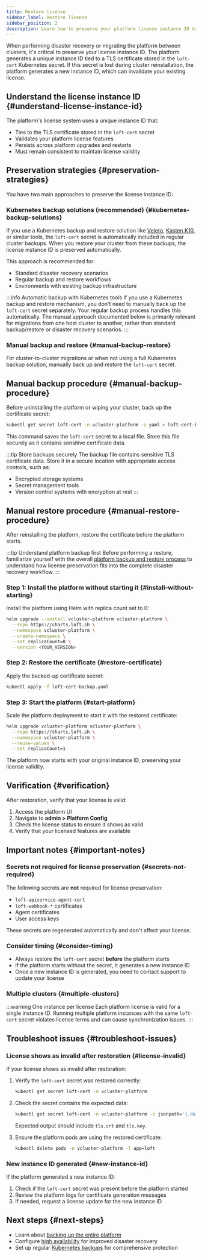 ```yaml
---
title: Restore license
sidebar_label: Restore license
sidebar_position: 2
description: Learn how to preserve your platform license instance ID during cluster reinstalls or disaster recovery events.
---
```


When performing disaster recovery or migrating the platform between clusters, it's critical to preserve your license instance ID. The platform generates a unique instance ID tied to a TLS certificate stored in the `loft-cert` Kubernetes secret. If this secret is lost during cluster reinstallation, the platform generates a new instance ID, which can invalidate your existing license.

## Understand the license instance ID {#understand-license-instance-id}

The platform's license system uses a unique instance ID that:
- Ties to the TLS certificate stored in the `loft-cert` secret
- Validates your platform license features
- Persists across platform upgrades and restarts
- Must remain consistent to maintain license validity

## Preservation strategies {#preservation-strategies}

You have two main approaches to preserve the license instance ID:

### Kubernetes backup solutions (recommended) {#kubernetes-backup-solutions}

If you use a Kubernetes backup and restore solution like [Velero](https://velero.io/), [Kasten K10](https://www.kasten.io/), or similar tools, the `loft-cert` secret is automatically included in regular cluster backups. When you restore your cluster from these backups, the license instance ID is preserved automatically.

This approach is recommended for:
- Standard disaster recovery scenarios
- Regular backup and restore workflows
- Environments with existing backup infrastructure

:::info Automatic backup with Kubernetes tools
If you use a Kubernetes backup and restore mechanism, you don't need to manually back up the `loft-cert` secret separately. Your regular backup process handles this automatically. The manual approach documented below is primarily relevant for migrations from one host cluster to another, rather than standard backup/restore or disaster recovery scenarios.
:::

### Manual backup and restore {#manual-backup-restore}

For cluster-to-cluster migrations or when not using a full Kubernetes backup solution, manually back up and restore the `loft-cert` secret.

## Manual backup procedure {#manual-backup-procedure}

Before uninstalling the platform or wiping your cluster, back up the certificate secret:

```bash title="Back up the loft-cert secret"
kubectl get secret loft-cert -n vcluster-platform -o yaml > loft-cert-backup.yaml
```

This command saves the `loft-cert` secret to a local file. Store this file securely as it contains sensitive certificate data.

:::tip Store backups securely
The backup file contains sensitive TLS certificate data. Store it in a secure location with appropriate access controls, such as:
- Encrypted storage systems
- Secret management tools
- Version control systems with encryption at rest
:::

## Manual restore procedure {#manual-restore-procedure}

After reinstalling the platform, restore the certificate before the platform starts.

:::tip Understand platform backup first
Before performing a restore, familiarize yourself with the overall [platform backup and restore process](./backup-restore-platform.mdx) to understand how license preservation fits into the complete disaster recovery workflow.
:::

### Step 1: Install the platform without starting it {#install-without-starting}

Install the platform using Helm with replica count set to 0:

```bash title="Install platform without starting"
helm upgrade --install vcluster-platform vcluster-platform \
  --repo https://charts.loft.sh \
  --namespace vcluster-platform \
  --create-namespace \
  --set replicaCount=0 \
  --version <YOUR_VERSION>
```

### Step 2: Restore the certificate {#restore-certificate}

Apply the backed-up certificate secret:

```bash title="Restore the loft-cert secret"
kubectl apply -f loft-cert-backup.yaml
```

### Step 3: Start the platform {#start-platform}

Scale the platform deployment to start it with the restored certificate:

```bash title="Start the platform"
helm upgrade vcluster-platform vcluster-platform \
  --repo https://charts.loft.sh \
  --namespace vcluster-platform \
  --reuse-values \
  --set replicaCount=1
```

The platform now starts with your original instance ID, preserving your license validity.

## Verification {#verification}

After restoration, verify that your license is valid:

1. Access the platform UI
2. Navigate to **admin > Platform Config**
3. Check the license status to ensure it shows as valid
4. Verify that your licensed features are available

## Important notes {#important-notes}

### Secrets not required for license preservation {#secrets-not-required}

The following secrets are **not** required for license preservation:
- `loft-apiservice-agent-cert`
- `loft-webhook-*` certificates
- Agent certificates
- User access keys

These secrets are regenerated automatically and don't affect your license.

### Consider timing {#consider-timing}

- Always restore the `loft-cert` secret **before** the platform starts
- If the platform starts without the secret, it generates a new instance ID
- Once a new instance ID is generated, you need to contact support to update your license

### Multiple clusters {#multiple-clusters}

:::warning One instance per license
Each platform license is valid for a single instance ID. Running multiple platform instances with the same `loft-cert` secret violates license terms and can cause synchronization issues.
:::

## Troubleshoot issues {#troubleshoot-issues}

### License shows as invalid after restoration {#license-invalid}

If your license shows as invalid after restoration:

1. Verify the `loft-cert` secret was restored correctly:
   ```bash
   kubectl get secret loft-cert -n vcluster-platform
   ```

2. Check the secret contains the expected data:
   ```bash
   kubectl get secret loft-cert -n vcluster-platform -o jsonpath='{.data}' | jq 'keys'
   ```
   
   Expected output should include `tls.crt` and `tls.key`.

3. Ensure the platform pods are using the restored certificate:
   ```bash
   kubectl delete pods -n vcluster-platform -l app=loft
   ```

### New instance ID generated {#new-instance-id}

If the platform generated a new instance ID:

1. Check if the `loft-cert` secret was present before the platform started
2. Review the platform logs for certificate generation messages
3. If needed, request a license update for the new instance ID

## Next steps {#next-steps}

- Learn about [backing up the entire platform](./backup-restore-platform.mdx)
- Configure [high availability](../../configure/high-availability.mdx) for improved disaster recovery
- Set up regular [Kubernetes backups](https://velero.io/) for comprehensive protection